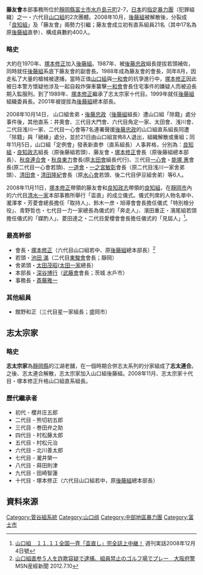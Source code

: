 '''藤友會'''本部事務所位於[[靜岡縣|靜岡縣]][[富士市|富士市]][[水戶島元町|水戶島元町]]2-7，[[日本|日本]]的[[指定暴力團|指定暴力團]]（犯罪組織）之一・六代目[[山口組|山口組]]的2次團體。2008年10月，[[後藤組|後藤組]]被解散後，分裂成「[[良知組|良知組]]」及「藤友會」兩勢力引繼；藤友會成立初有直系組員21名（其中17名為原[[後藤組|後藤組]]直參）、構成員數約400人。

=== 略史 ===
大約在1970年、[[塚本修正|塚本修正]]加入[[後藤組|後藤組]]。1987年、被[[後藤忠政|後藤忠政]]組長提拔若頭補佐，同時就任[[後藤組|後藤組]]系底下藤友會的副會長。1988年成為藤友會的會長，同年8月，因走私了大量的槍械被逮捕，當時正值[[山口組|山口組]]與[[一和會|一和會]]的抗爭進行中，[[塚本修正|塚本修正]]因此被日本警方懷疑他涉及一起自殺炸彈車襲擊[[一和會|一和會]]會長住宅事件的嫌疑人而被迫長期入監服刑。到了1989年、[[塚本修正|塚本修正]]繼承了志太宗家十代目。1999年就任[[後藤組|後藤組]]組織委員長。2001年被提拔為[[後藤組|後藤組]]總本部長。

2008年10月14日， 山口組舍弟・[[後藤忠政|後藤忠政]]（[[後藤組|後藤組]]組長）遭山口組「除籍」處分事件後，其他直系：井奧會、三代目大門會、六代目角定一家、太田會、浅川會、二代目浅川一家、二代目一心會等7名連署聲援[[後藤忠政|後藤忠政]]的山口組直系組長同遭「除籍」與「絕緣」處分，並於21日由山口組宣佈8人退出，組織解散或重組；同年11月5日，山口組「定例會」發表新直参（直系組長）人事昇格，分別為：[[良知組|良知組]]・[[良知政志|良知政志]]組長（原後藤組若頭）、藤友會・[[塚本修正|塚本修正]]會長（原後藤組總本部長）、[[秋良連合會|秋良連合會]]・[[秋良東力|秋良東力]]會長(原[[太田會|太田會]]組長代行)、三代目[[一心會|一心會]]・[[能塚_惠|能塚 惠]]會長(原二代目一心會若頭)、[[一道會|一道會]]・[[一之宮敏彰|一之宮敏彰]]會長（原二代目浅川一家舍弟頭）、[[清田會|清田會]]・[[清田隆紀|清田隆紀]]會長（原[[水心會|水心會]]若頭、後二代目伊豆組舍弟）等6人。 

2008年11月11日，[[塚本修正|塚本修正]]帶領的藤友會和[[良知政志|良知政志]]帶領的[[良知組|良知組]]，在[[靜岡市|靜岡市]]內的六代目[[清水一家|清水一家]]本部事務所舉行「盃直」的成立儀式。儀式列席的人物名單中、瀧澤孝・芳菱會總長擔任「取持人」、鈴木一彦・旭導會會長擔任儀式「特別檢分役」、青野哲也・七代目一力一家總長為儀式的「奔走人」、濱田重正・濱尾組若頭擔任儀式的「媒酌人」、菱田達之・二代目愛櫻會會長擔任儀式的「見屆人」<ref>[https://web.archive.org/web/20131018082930/http://www.nihonjournal.jp/web/jituwa_200846/index.html 山口組　１１.１１全国一斉「盃直し」完全誌上中継！] 週刊実話2008年12月4日號 </ref>。

=== 最高幹部 ===
* 會長・[[塚本修正|塚本修正]]（六代目山口組若中、原[[後藤組|後藤組]]總本部長）<ref>[https://web.archive.org/web/20120718122444/http://sankei.jp.msn.com/affairs/news/120710/crm12071021270030-n1.htm 山口組直参５人を詐欺容疑で逮捕、組員禁止のゴルフ場でプレー　大阪府警]  MSN産經新聞 2012.7.10</ref>
* 若頭・[[池田_滿|池田 滿]]（二代目[[東駿會|東駿會]]會長；靜岡）
* 舍弟頭・[[太田茂昭|太田茂昭]]([[太田一家|太田一家]]總長）
* 本部長・[[深谷博行|深谷博行]]（[[武藤會|武藤會]]會長；茨城 水戶市）
* 事務長・[[斎藤雅一|斎藤雅一]]

=== 其他組員 ===
* 館野和正（三代目星一家組長；盛岡市）

==志太宗家 ==

=== 略史 ===
'''志太宗家'''為[[靜岡縣|靜岡縣]]的江湖老舖，在一個時期合併志太系列的分家組成了'''志太連合'''。之後、志太連合解散，志太宗家加入山口組後藤組。2008年11月、志太宗家十代目・塚本修正升格山口組直系組長。

=== 歷代繼承者 ===
*初代 - 櫻井庄五郎
*二代目 - 熊切初五郎
*三代目 - 巻田弁之助
*四代目 - 村松藤太郎
*五代目 - 村松元治
*六代目 - 北川善太郎
*七代目 - 瀧井榮一
*八代目 - 蒔田則津
*九代目 - 田崎智蓮
*十代目 - 塚本修正（六代目山口組若中，原[[後藤組|後藤組]]總本部長） 

== 資料來源 ==
{{reflist}}

{{六代目山口組}}

{{DEFAULTSORT:Fuji Tomo-kai}}
[[Category:菅谷組系統|Category:菅谷組系統]]
[[Category:山口组|Category:山口组]]
[[Category:中部地區暴力團|Category:中部地區暴力團]]
[[Category:富士市|Category:富士市]]